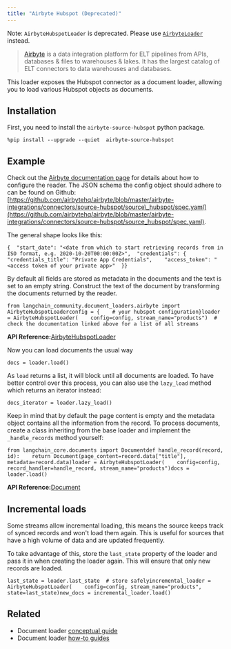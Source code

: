 ```yaml
---
title: "Airbyte Hubspot (Deprecated)"
---
```


Note: `AirbyteHubspotLoader` is deprecated. Please use [`AirbyteLoader`](/oss/integrations/document_loaders/airbyte) instead.

> [Airbyte](https://github.com/airbytehq/airbyte) is a data integration platform for ELT pipelines from APIs, databases & files to warehouses & lakes. It has the largest catalog of ELT connectors to data warehouses and databases.

This loader exposes the Hubspot connector as a document loader, allowing you to load various Hubspot objects as documents.

## Installation

First, you need to install the `airbyte-source-hubspot` python package.

```
%pip install --upgrade --quiet  airbyte-source-hubspot
```

## Example

Check out the [Airbyte documentation page](https://docs.airbyte.com/integrations/sources/hubspot/) for details about how to configure the reader. The JSON schema the config object should adhere to can be found on Github: [https://github.com/airbytehq/airbyte/blob/master/airbyte-integrations/connectors/source-hubspot/source\_hubspot/spec.yaml](https://github.com/airbytehq/airbyte/blob/master/airbyte-integrations/connectors/source-hubspot/source_hubspot/spec.yaml).

The general shape looks like this:

```
{  "start_date": "<date from which to start retrieving records from in ISO format, e.g. 2020-10-20T00:00:00Z>",  "credentials": {    "credentials_title": "Private App Credentials",    "access_token": "<access token of your private app>"  }}
```

By default all fields are stored as metadata in the documents and the text is set to an empty string. Construct the text of the document by transforming the documents returned by the reader.

```
from langchain_community.document_loaders.airbyte import AirbyteHubspotLoaderconfig = {    # your hubspot configuration}loader = AirbyteHubspotLoader(    config=config, stream_name="products")  # check the documentation linked above for a list of all streams
```

**API Reference:**[AirbyteHubspotLoader](https://python.langchain.com/api_reference/community/document_loaders/langchain_community.document_loaders.airbyte.AirbyteHubspotLoader.html)

Now you can load documents the usual way

```
docs = loader.load()
```

As `load` returns a list, it will block until all documents are loaded. To have better control over this process, you can also use the `lazy_load` method which returns an iterator instead:

```
docs_iterator = loader.lazy_load()
```

Keep in mind that by default the page content is empty and the metadata object contains all the information from the record. To process documents, create a class inheriting from the base loader and implement the `_handle_records` method yourself:

```
from langchain_core.documents import Documentdef handle_record(record, id):    return Document(page_content=record.data["title"], metadata=record.data)loader = AirbyteHubspotLoader(    config=config, record_handler=handle_record, stream_name="products")docs = loader.load()
```

**API Reference:**[Document](https://python.langchain.com/api_reference/core/documents/langchain_core.documents.base.Document.html)

## Incremental loads

Some streams allow incremental loading, this means the source keeps track of synced records and won't load them again. This is useful for sources that have a high volume of data and are updated frequently.

To take advantage of this, store the `last_state` property of the loader and pass it in when creating the loader again. This will ensure that only new records are loaded.

```
last_state = loader.last_state  # store safelyincremental_loader = AirbyteHubspotLoader(    config=config, stream_name="products", state=last_state)new_docs = incremental_loader.load()
```

## Related

* Document loader [conceptual guide](/oss/concepts/document_loaders)
* Document loader [how-to guides](/oss/how_to/#document-loaders)
